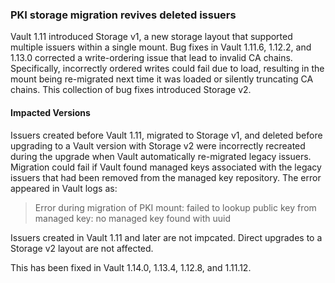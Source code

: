 ### PKI storage migration revives deleted issuers

Vault 1.11 introduced Storage v1, a new storage layout that supported
multiple issuers within a single mount. Bug fixes in Vault 1.11.6, 1.12.2,
and 1.13.0 corrected a write-ordering issue that lead to invalid CA chains.
Specifically, incorrectly ordered writes could fail due to load, resulting
in the mount being re-migrated next time it was loaded or silently
truncating CA chains. This collection of bug fixes introduced Storage v2.

#### Impacted Versions

Issuers created before Vault 1.11, migrated to Storage v1, and deleted
before upgrading to a Vault version with Storage v2 were incorrectly
recreated during the upgrade when Vault automatically re-migrated legacy
issuers. Migration could fail if Vault found managed keys associated with the
legacy issuers that had been removed from the managed key repository. The
error appeared in Vault logs as:

> Error during migration of PKI mount:
>   failed to lookup public key from managed key:
>     no managed key found with uuid

Issuers created in Vault 1.11 and later are not impcated. Direct upgrades
to a Storage v2 layout are not affected.

This has been fixed in Vault 1.14.0, 1.13.4, 1.12.8, and 1.11.12.
